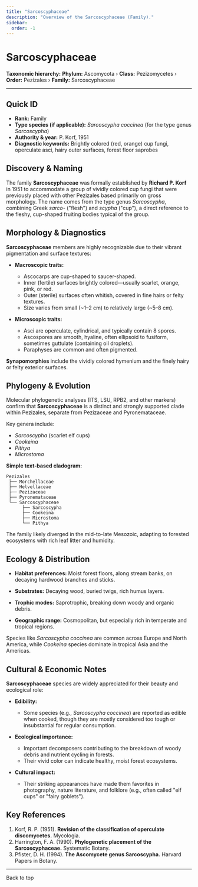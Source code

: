 ```yaml
---
title: "Sarcoscyphaceae"
description: "Overview of the Sarcoscyphaceae (Family)."
sidebar:
  order: -1
---
```



# Sarcoscyphaceae <Badge variant="note" text="Family" />

**Taxonomic hierarchy:** **Phylum:** Ascomycota › **Class:** Pezizomycetes › **Order:** Pezizales › **Family:** Sarcoscyphaceae

---

## Quick ID
* **Rank:** Family  
* **Type species (if applicable):** _Sarcoscypha coccinea_ (for the type genus _Sarcoscypha_)  
* **Authority & year:** P. Korf, 1951  
* **Diagnostic keywords:** Brightly colored (red, orange) cup fungi, operculate asci, hairy outer surfaces, forest floor saprobes  

## Discovery & Naming
The family **Sarcoscyphaceae** was formally established by **Richard P. Korf** in 1951 to accommodate a group of vividly colored cup fungi that were previously placed with other Pezizales based primarily on gross morphology. The name comes from the type genus _Sarcoscypha_, combining Greek _sarco-_ ("flesh") and _scypha_ ("cup"), a direct reference to the fleshy, cup-shaped fruiting bodies typical of the group.

## Morphology & Diagnostics
**Sarcoscyphaceae** members are highly recognizable due to their vibrant pigmentation and surface textures:

- **Macroscopic traits:**
  - Ascocarps are cup-shaped to saucer-shaped.
  - Inner (fertile) surfaces brightly colored—usually scarlet, orange, pink, or red.
  - Outer (sterile) surfaces often whitish, covered in fine hairs or felty textures.
  - Size varies from small (~1–2 cm) to relatively large (~5–8 cm).

- **Microscopic traits:**
  - Asci are operculate, cylindrical, and typically contain 8 spores.
  - Ascospores are smooth, hyaline, often ellipsoid to fusiform, sometimes guttulate (containing oil droplets).
  - Paraphyses are common and often pigmented.

**Synapomorphies** include the vividly colored hymenium and the finely hairy or felty exterior surfaces.

## Phylogeny & Evolution
Molecular phylogenetic analyses (ITS, LSU, RPB2, and other markers) confirm that **Sarcoscyphaceae** is a distinct and strongly supported clade within Pezizales, separate from Pezizaceae and Pyronemataceae.

Key genera include:

- _Sarcoscypha_ (scarlet elf cups)
- _Cookeina_
- _Pithya_
- _Microstoma_

**Simple text-based cladogram:**
```
Pezizales
 ├── Morchellaceae
 ├── Helvellaceae
 ├── Pezizaceae
 ├── Pyronemataceae
 └── Sarcoscyphaceae
      ├── Sarcoscypha
      ├── Cookeina
      ├── Microstoma
      └── Pithya
```
The family likely diverged in the mid-to-late Mesozoic, adapting to forested ecosystems with rich leaf litter and humidity.

## Ecology & Distribution
- **Habitat preferences:** Moist forest floors, along stream banks, on decaying hardwood branches and sticks.
- **Substrates:** Decaying wood, buried twigs, rich humus layers.
- **Trophic modes:** Saprotrophic, breaking down woody and organic debris.

- **Geographic range:** Cosmopolitan, but especially rich in temperate and tropical regions.

Species like _Sarcoscypha coccinea_ are common across Europe and North America, while _Cookeina_ species dominate in tropical Asia and the Americas.

## Cultural & Economic Notes
**Sarcoscyphaceae** species are widely appreciated for their beauty and ecological role:

- **Edibility:**
  - Some species (e.g., _Sarcoscypha coccinea_) are reported as edible when cooked, though they are mostly considered too tough or insubstantial for regular consumption.

- **Ecological importance:**
  - Important decomposers contributing to the breakdown of woody debris and nutrient cycling in forests.
  - Their vivid color can indicate healthy, moist forest ecosystems.

- **Cultural impact:**
  - Their striking appearances have made them favorites in photography, nature literature, and folklore (e.g., often called "elf cups" or "fairy goblets").

## Key References
1. Korf, R. P. (1951). **Revision of the classification of operculate discomycetes.** Mycologia.  
2. Harrington, F. A. (1990). **Phylogenetic placement of the Sarcoscyphaceae.** Systematic Botany.  
3. Pfister, D. H. (1994). **The Ascomycete genus Sarcoscypha.** Harvard Papers in Botany.  

---

<LinkButton href="#top" variant="minimal" icon="arrow-up">
  Back to top
</LinkButton>
